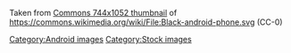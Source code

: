 Taken from [https://upload.wikimedia.org/wikipedia/commons/thumb/f/f8/Black-android-phone.svg/744px-Black-android-phone.svg.png Commons 744x1052 thumbnail] of https://commons.wikimedia.org/wiki/File:Black-android-phone.svg (CC-0)

[[Category:Android images]]
[[Category:Stock images]]